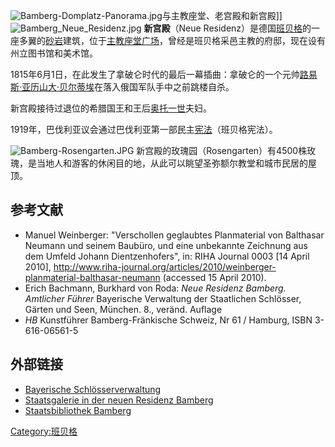 [[File:Bamberg-Domplatz-Panorama.jpg|thumb]]与主教座堂、老宫殿和新宫殿]]
[[File:Bamberg_Neue_Residenz.jpg|thumb]]
'''新宫殿'''（Neue Residenz）是德国[[班贝格|班贝格]]的一座多翼的[[砂岩|砂岩]]建筑，位于[[主教座堂广场_(班贝格)|主教座堂广场]]，曾经是班贝格采邑主教的府邸，现在设有州立图书馆和美术馆。 

1815年6月1日，在此发生了拿破仑时代的最后一幕插曲：拿破仑的一个元帅[[路易斯·亚历山大·贝尔蒂埃|路易斯·亚历山大·贝尔蒂埃]]在落入俄国军队手中之前跳楼自杀。

新宫殿接待过退位的希腊国王和王后[[奥托一世|奥托一世]]夫妇。 

1919年，巴伐利亚议会通过巴伐利亚第一部民主[[宪法|宪法]]（班贝格宪法）。 

[[File:Bamberg-Rosengarten.JPG|thumb]]
新宫殿的玫瑰园（Rosengarten）有4500株玫瑰，是当地人和游客的休闲目的地，从此可以眺望圣弥额尔教堂和城市民居的屋顶。

== 参考文献 ==
<references />
*Manuel Weinberger: "Verschollen geglaubtes Planmaterial von Balthasar Neumann und seinem Baubüro, und eine unbekannte Zeichnung aus dem Umfeld Johann Dientzenhofers", in: RIHA Journal 0003 [14 April 2010], http://www.riha-journal.org/articles/2010/weinberger-planmaterial-balthasar-neumann {{Wayback|url=http://www.riha-journal.org/articles/2010/weinberger-planmaterial-balthasar-neumann |date=20110727221735 }} (accessed 15 April 2010).
* Erich Bachmann, Burkhard von Roda: ''Neue Residenz Bamberg. Amtlicher Führer'' Bayerische Verwaltung der Staatlichen Schlösser, Gärten und Seen, München.  8., veränd. Auflage
* ''HB'' Kunstführer Bamberg-Fränkische Schweiz, Nr 61 / Hamburg, ISBN 3-616-06561-5

== 外部链接 ==
{{Commonscat|Neue Residenz Bamberg}}
* [http://www.schloesser.bayern.de/deutsch/schloss/objekte/bam_res.htm Bayerische Schlösserverwaltung] {{Wayback|url=http://www.schloesser.bayern.de/deutsch/schloss/objekte/bam_res.htm |date=20210128172506 }}
* [http://www.stmwfk.bayern.de/kunst/zweigmuseen/bamberg.html Staatsgalerie in der neuen Residenz Bamberg] {{Wayback|url=http://www.stmwfk.bayern.de/kunst/zweigmuseen/bamberg.html |date=20080524023919 }}
* [http://www.staatsbibliothek-bamberg.de Staatsbibliothek Bamberg] {{Wayback|url=http://www.staatsbibliothek-bamberg.de/ |date=20210130222624 }}

[[Category:班贝格|Category:班贝格]]